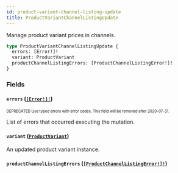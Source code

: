 ```yaml
---
id: product-variant-channel-listing-update
title: ProductVariantChannelListingUpdate
---
```


Manage product variant prices in channels.

```graphql
type ProductVariantChannelListingUpdate {
  errors: [Error!]!
  variant: ProductVariant
  productChannelListingErrors: [ProductChannelListingError!]!
}
```

### Fields

#### `errors` ([`[Error!]!`](/api-reference/objects/error.mdx))

<sub><sup><span className="deprecatedTag">DEPRECATED</span> Use typed errors with error codes. This field will be removed after 2020-07-31.</sup></sub>

List of errors that occurred executing the mutation.

#### `variant` ([`ProductVariant`](/api-reference/objects/product-variant.mdx))

An updated product variant instance.

#### `productChannelListingErrors` ([`[ProductChannelListingError!]!`](/api-reference/objects/product-channel-listing-error.mdx))
